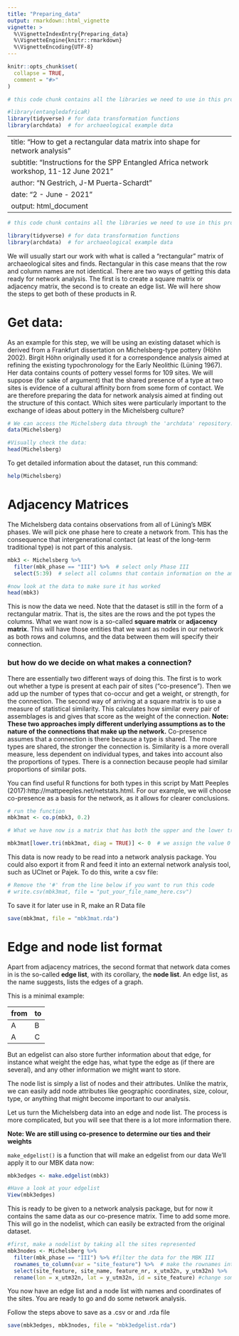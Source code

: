 ```yaml
---
title: "Preparing_data"
output: rmarkdown::html_vignette
vignette: >
  %\VignetteIndexEntry{Preparing_data}
  %\VignetteEngine{knitr::rmarkdown}
  %\VignetteEncoding{UTF-8}
---
```


```r
knitr::opts_chunk$set(
  collapse = TRUE,
  comment = "#>"
)
```

```r
# this code chunk contains all the libraries we need to use in this process. If they are not present, use install.packages("package x") to get them.

#library(entangledafricaR)
library(tidyverse) # for data transformation functions
library(archdata)  # for archaeological example data
```

---
title: "How to get a rectangular data matrix into shape for network analysis"
subtitle: "Instructions for the SPP Entangled Africa network workshop, 11-12 June 2021 "
author: "N Gestrich, J-M Puerta-Schardt"
date: "2 - June - 2021"
output: html_document
---
```r
# this code chunk contains all the libraries we need to use in this process. If they are not present, use install.packages("package x") to get them.

library(tidyverse) # for data transformation functions
library(archdata)  # for archaeological example data
```

We will usually start our work with what is called a "rectangular" matrix of archaeological sites and finds. Rectangular in this case means that the row and column names are not identical. There are two ways of getting this data ready for network analysis. The first is to create a square matrix or adjacency matrix, the second is to create an edge list. We will here show the steps to get both of these products in R.

# Get data:

As an example for this step, we will be using an existing dataset which is derived from a Frankfurt dissertation on Michelsberg-type pottery (Höhn 2002). Birgit Höhn originally used it for a correspondence analysis aimed at refining the existing typochronology for the Early Neolithic (Lüning 1967). Her data contains counts of pottery vessel forms for 109 sites.
We will suppose (for sake of argument) that the shared presence of a type at two sites is evidence of a cultural affinity born from some form of contact. We are therefore preparing the data for network analysis aimed at finding out the structure of this contact. Which sites were particularly important to the exchange of ideas about pottery in the Michelsberg culture?

```r
# We can access the Michelsberg data through the 'archdata' repository. 
data(Michelsberg)

#Visually check the data:
head(Michelsberg)
```

To get detailed information about the dataset, run this command:
```r
help(Michelsberg)
```

# Adjacency Matrices

The Michelsberg data contains observations from all of Lüning's MBK phases. We will pick one phase here to create a network from. This has the consequence that intergenerational contact (at least of the long-term traditional type) is not part of this analysis.
```r
mbk3 <- Michelsberg %>% 
  filter(mbk_phase == "III") %>%  # select only Phase III
  select(5:39)  # select all columns that contain information on the amount of the different pottery types

#now look at the data to make sure it has worked
head(mbk3)
```
This is now the data we need. Note that the dataset is still in the form of a rectangular matrix. That is, the sites are the rows and the pot types the columns. What we want now is a so-called **square matrix** or **adjacency matrix**. This will have those entities that we want as nodes in our network as both rows and columns, and the data between them will specify their connection.

### but how do we decide on what makes a connection?
There are essentially two different ways of doing this. The first is to work out whether a type is present at each pair of sites ("co-presence"). Then we add up the number of types that co-occur and get a weight, or strength, for the connection. The second way of arriving at a square matrix is to use a measure of statistical similarity. This calculates how similar every pair of assemblages is and gives that score as the weight of the connection. 
**Note: These two approaches imply different underlying assumptions as to the nature of the connections that make up the network.**
Co-presence assumes that a connection is there because a type is shared. The more types are shared, the stronger the connection is. Similarity is a more overall measure, less dependent on individual types, and takes into account also the proportions of types. There is a connection because people had similar proportions of similar pots.

You can find useful R functions for both types in this script by Matt Peeples (2017):http://mattpeeples.net/netstats.html. For our example, we will choose co-presence as a basis for the network, as it allows for clearer conclusions. 

```r
# run the function
mbk3mat <- co.p(mbk3, 0.2)

# What we have now is a matrix that has both the upper and the lower triangles. All pairs of sites occur twice. Also present is the diagonal, which now tells us how many types a site shares with itself. This is unneccessary and confuses the network analysis package that we will use later. So we get rid of the duplicates and the diagonal.

mbk3mat[lower.tri(mbk3mat, diag = TRUE)] <- 0  # we assign the value 0 to the the lower triangle including the diagonal. 
```

This data is now ready to be read into a network analysis package. You could also export it from R and feed it into an external network analysis tool, such as UCInet or Pajek. To do this, write a csv file:
```r
# Remove the '#' from the line below if you want to run this code
# write.csv(mbk3mat, file = "put_your_file_name_here.csv")
```
To save it for later use in R, make an R Data file
```r
save(mbk3mat, file = "mbk3mat.rda")
```


# Edge and node list format
Apart from adjacency matrices, the second format that network data comes in is the so-called **edge list**, with its corollary, the **node list**. An edge list, as the name suggests, lists the edges of a graph.

This is a minimal example:

|from | to
|----|-----
|A    | B
|A    | C

But an edgelist can also store further information about that edge, for instance what weight the edge has, what type the edge as (if there are several), and any other information we might want to store.

The node list is simply a list of nodes and their attributes. Unlike the matrix, we can easily add node attributes like geographic coordinates, size, colour, type, or anything that might become important to our analysis.

Let us turn the Michelsberg data into an edge and node list. The process is more complicated, but you will see that there is a lot more information there.

**Note: We are still using co-presence to determine our ties and their weights**

`make_edgelist()` is a function that will make an edgelist from our data
We'll apply it to our MBK data now:
```r
mbk3edges <- make.edgelist(mbk3)

#Have a look at your edgelist
View(mbk3edges)
```
This is ready to be given to a network analysis package, but for now it contains the same data as our co-presence matrix. Time to add some more. This will go in the nodelist, which can easily be extracted from the original dataset.
```r
#first, make a nodelist by taking all the sites represented
mbk3nodes <- Michelsberg %>%
  filter(mbk_phase == "III") %>% #filter the data for the MBK III 
  rownames_to_column(var = "site_feature") %>%  # make the rownames into a separate column
  select(site_feature, site_name, feature_nr, x_utm32n, y_utm32n) %>%   # select the columns we want
  rename(lon = x_utm32n, lat = y_utm32n, id = site_feature) #change some of the more unwieldy names
```
You now have an edge list and a node list with names and coordinates of the sites. You are ready to go and do some network analysis.

Follow the steps above to save as a .csv or and .rda file
```r
save(mbk3edges, mbk3nodes, file = "mbk3edgelist.rda")
```

